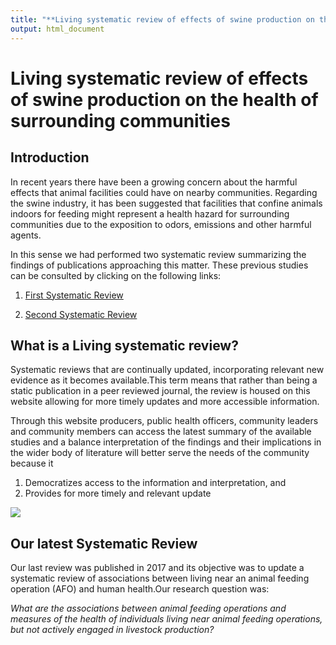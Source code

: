 ```yaml
---
title: "**Living systematic review of effects of swine production on the health of surrounding communities**"
output: html_document
---
```



# Living systematic review of effects of swine production on the health of surrounding communities


##  Introduction   


In recent years there have been a growing concern about the harmful effects that animal facilities could have on nearby communities. Regarding the swine industry, it has been suggested that facilities that confine animals indoors for feeding might represent a health hazard for surrounding communities due to the exposition to odors, emissions and other harmful agents.

In this sense we had performed  two systematic review summarizing the findings of publications approaching this matter. These previous studies can be consulted by clicking on the following links:

1. [First Systematic Review](https://systematicreviewsjournal.biomedcentral.com/articles/10.1186/s13643-017-0465-z)

1. [Second Systematic Review](https://systematicreviewsjournal.biomedcentral.com/articles/10.1186/s13643-017-0465-z)



##  What is a Living systematic review?   


Systematic reviews that are continually updated, incorporating relevant new evidence as it becomes available.This term means that rather than being a static publication in a peer reviewed journal, the review is housed on this website allowing for more timely updates and more accessible information. 

Through this website producers, public health officers, community leaders and community members can access the latest summary of the available studies and a balance interpretation of the findings and their implications in the wider body of literature will better serve the needs of the community because it

1.	Democratizes access to the information and interpretation, and
2.	Provides for more timely and relevant update


 
 
![](C:\Users\admin\Documents/swine.jpg)


## Our latest Systematic Review


Our last review was published in 2017 and its objective was to update a systematic review of associations between living near an animal feeding operation (AFO) and human health.Our research question was:

*What are the associations between animal feeding operations and measures of the health of individuals living near animal feeding operations, but not actively engaged in livestock production?*




